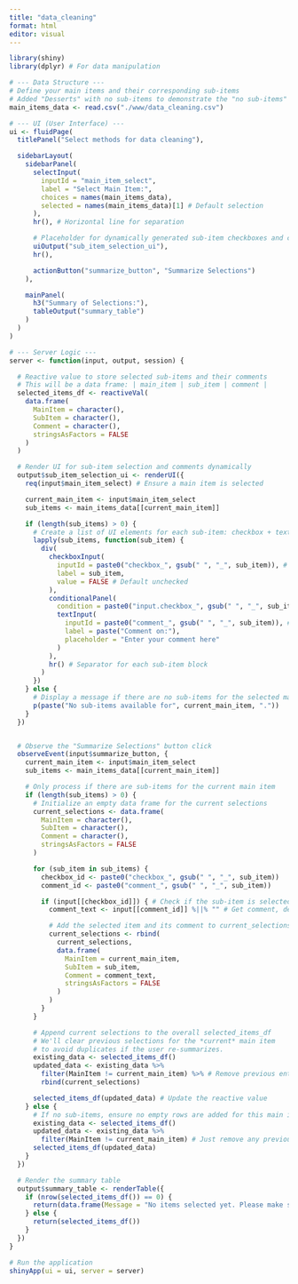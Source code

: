 ```yaml
---
title: "data_cleaning"
format: html
editor: visual
---
```


```r
library(shiny)
library(dplyr) # For data manipulation

# --- Data Structure ---
# Define your main items and their corresponding sub-items
# Added "Desserts" with no sub-items to demonstrate the "no sub-items" message
main_items_data <- read.csv("./www/data_cleaning.csv")

# --- UI (User Interface) ---
ui <- fluidPage(
  titlePanel("Select methods for data cleaning"),

  sidebarLayout(
    sidebarPanel(
      selectInput(
        inputId = "main_item_select",
        label = "Select Main Item:",
        choices = names(main_items_data),
        selected = names(main_items_data)[1] # Default selection
      ),
      hr(), # Horizontal line for separation

      # Placeholder for dynamically generated sub-item checkboxes and comment boxes
      uiOutput("sub_item_selection_ui"),
      hr(),

      actionButton("summarize_button", "Summarize Selections")
    ),

    mainPanel(
      h3("Summary of Selections:"),
      tableOutput("summary_table")
    )
  )
)

# --- Server Logic ---
server <- function(input, output, session) {

  # Reactive value to store selected sub-items and their comments
  # This will be a data frame: | main_item | sub_item | comment |
  selected_items_df <- reactiveVal(
    data.frame(
      MainItem = character(),
      SubItem = character(),
      Comment = character(),
      stringsAsFactors = FALSE
    )
  )

  # Render UI for sub-item selection and comments dynamically
  output$sub_item_selection_ui <- renderUI({
    req(input$main_item_select) # Ensure a main item is selected

    current_main_item <- input$main_item_select
    sub_items <- main_items_data[[current_main_item]]

    if (length(sub_items) > 0) {
      # Create a list of UI elements for each sub-item: checkbox + textInput
      lapply(sub_items, function(sub_item) {
        div(
          checkboxInput(
            inputId = paste0("checkbox_", gsub(" ", "_", sub_item)), # Unique ID for checkbox
            label = sub_item,
            value = FALSE # Default unchecked
          ),
          conditionalPanel(
            condition = paste0("input.checkbox_", gsub(" ", "_", sub_item), " == true"), # Only show comment if checkbox is checked
            textInput(
              inputId = paste0("comment_", gsub(" ", "_", sub_item)), # Unique ID for comment
              label = paste("Comment on:"),
              placeholder = "Enter your comment here"
            )
          ),
          hr() # Separator for each sub-item block
        )
      })
    } else {
      # Display a message if there are no sub-items for the selected main item
      p(paste("No sub-items available for", current_main_item, "."))
    }
  })


  # Observe the "Summarize Selections" button click
  observeEvent(input$summarize_button, {
    current_main_item <- input$main_item_select
    sub_items <- main_items_data[[current_main_item]]

    # Only process if there are sub-items for the current main item
    if (length(sub_items) > 0) {
      # Initialize an empty data frame for the current selections
      current_selections <- data.frame(
        MainItem = character(),
        SubItem = character(),
        Comment = character(),
        stringsAsFactors = FALSE
      )

      for (sub_item in sub_items) {
        checkbox_id <- paste0("checkbox_", gsub(" ", "_", sub_item))
        comment_id <- paste0("comment_", gsub(" ", "_", sub_item))

        if (input[[checkbox_id]]) { # Check if the sub-item is selected
          comment_text <- input[[comment_id]] %||% "" # Get comment, default to empty string if NULL

          # Add the selected item and its comment to current_selections
          current_selections <- rbind(
            current_selections,
            data.frame(
              MainItem = current_main_item,
              SubItem = sub_item,
              Comment = comment_text,
              stringsAsFactors = FALSE
            )
          )
        }
      }

      # Append current selections to the overall selected_items_df
      # We'll clear previous selections for the *current* main item
      # to avoid duplicates if the user re-summarizes.
      existing_data <- selected_items_df()
      updated_data <- existing_data %>%
        filter(MainItem != current_main_item) %>% # Remove previous entries for this main item
        rbind(current_selections)

      selected_items_df(updated_data) # Update the reactive value
    } else {
      # If no sub-items, ensure no empty rows are added for this main item
      existing_data <- selected_items_df()
      updated_data <- existing_data %>%
        filter(MainItem != current_main_item) # Just remove any previous entries for this main item
      selected_items_df(updated_data)
    }
  })

  # Render the summary table
  output$summary_table <- renderTable({
    if (nrow(selected_items_df()) == 0) {
      return(data.frame(Message = "No items selected yet. Please make selections and click 'Summarize Selections'."))
    } else {
      return(selected_items_df())
    }
  })
}

# Run the application
shinyApp(ui = ui, server = server)
```
